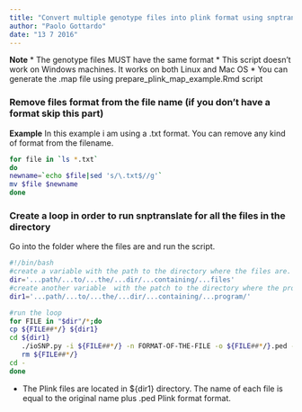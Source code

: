 ```yaml
---
title: "Convert multiple genotype files into plink format using snptranslate"
author: "Paolo Gottardo"
date: "13 7 2016"
---
```


**Note**
* The genotype files MUST have the same format
* This script doesn't work on Windows machines. It works on both Linux and Mac OS
* You can generate the .map file using prepare_plink_map_example.Rmd script 

### Remove files format from the file name (if you don't have a format skip this part)

**Example**
In this example i am using a .txt format. You can remove any kind of format from the filename.

```bash
for file in `ls *.txt`
do
newname=`echo $file|sed 's/\.txt$//g'`
mv $file $newname
done
```

### Create a loop in order to run snptranslate for all the files in the directory
Go into the folder where the files are and run the script. 
```bash
#!/bin/bash
#create a variable with the path to the directory where the files are. NOTE: no / at the end of the path
dir='...path/...to/...the/...dir/...containing/...files'
#create another variable  with the patch to the directory where the program snptranslate (and all the dependencies) are.
dir1='...path/...to/...the/...dir/...containing/...program/'

#run the loop
for FILE in "$dir"/*;do
cp ${FILE##*/} ${dir1}
cd ${dir1}
   ./ioSNP.py -i ${FILE##*/} -n FORMAT-OF-THE-FILE -o ${FILE##*/}.ped -u Plink -m marker.map
   rm ${FILE##*/}
cd -
done

```
* The Plink files are located in ${dir1} directory. The name of each file is equal to the original name plus .ped Plink format format.
